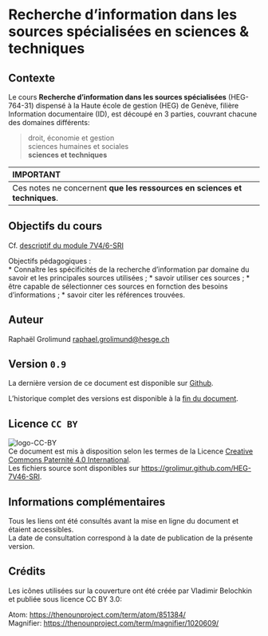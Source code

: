 # Recherche d'information dans les sources spécialisées en sciences & techniques

## Contexte
Le cours **Recherche d'information dans les sources spécialisées** (HEG-764-31) dispensé à la Haute école de gestion (HEG) de Genève, filière Information documentaire (ID), est découpé en 3 parties, couvrant chacune des domaines différents:

> droit, économie et gestion   
> sciences humaines et sociales   
> **sciences et techniques**   


| IMPORTANT |
| :--------- |
| Ces notes ne concernent **que les ressources en sciences et techniques**. |


## Objectifs du cours
Cf. [descriptif du module 7V4/6-SRI](https://www.hesge.ch/heg/sites/default/files/formation-base/IS/plan-modulaire/7v4-6-sri-services-reference-recherche-information.pdf)

Objectifs pédagogiques :   
* Connaître les spécificités de la recherche d’information par domaine du savoir et les principales sources utilisées ;
* savoir utiliser ces sources ;
* être capable de sélectionner ces sources en fornction des besoins d’informations ;
* savoir citer les références trouvées.


## Auteur
Raphaël Grolimund [raphael.grolimund@hesge.ch](mailto:raphael.grolimund@hesge.ch)   


## Version `0.9`
La dernière version de ce document est disponible sur [Github](https://grolimur.github.com/HEG-7V46-SRI).   

L'historique complet des versions est disponible à la [fin du document](versions.qmd).

## Licence `CC BY`
![logo-CC-BY](img/by.svg)   
Ce document est mis à disposition selon les termes de la Licence [Creative Commons Paternité 4.0 International](http://creativecommons.org/licenses/by/4.0/deed.fr).   
Les fichiers source sont disponibles sur [https://grolimur.github.com/HEG-7V46-SRI](https://grolimur.github.com/HEG-7V46-SRI).   

## Informations complémentaires
Tous les liens ont été consultés avant la mise en ligne du document et étaient accessibles.   
La date de consultation correspond à la date de publication de la présente version.   

## Crédits
Les icônes utilisées sur la couverture ont été créée par Vladimir Belochkin et publiée sous licence CC BY 3.0:

Atom: [https://thenounproject.com/term/atom/851384/](https://thenounproject.com/term/atom/851384/)   
Magnifier: [https://thenounproject.com/term/magnifier/1020609/](https://thenounproject.com/term/magnifier/1020609/)   
